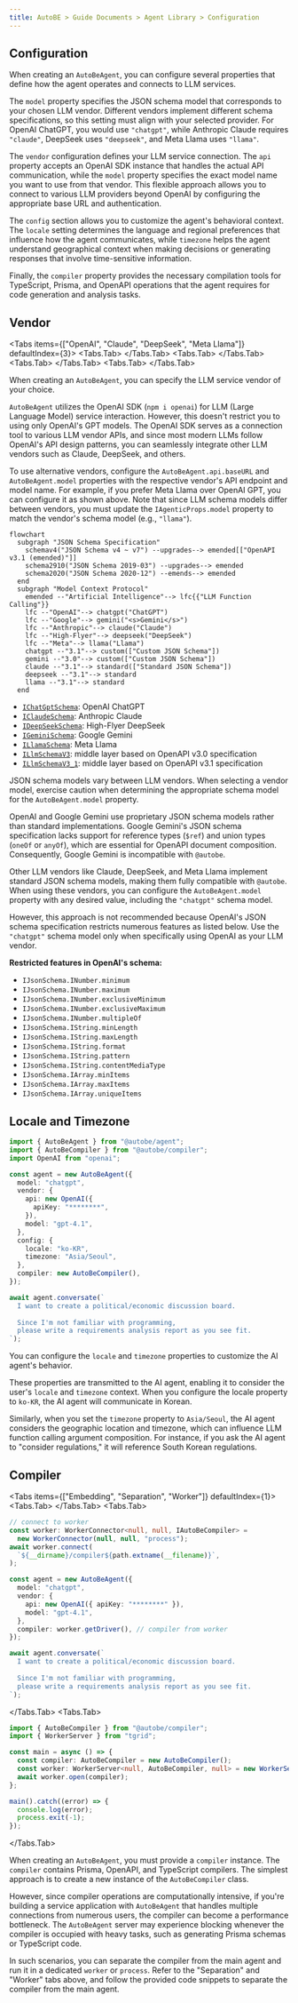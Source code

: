 ```yaml
---
title: AutoBE > Guide Documents > Agent Library > Configuration
---
```



## Configuration
<AutoBeAgentConfigSnippet />

When creating an `AutoBeAgent`, you can configure several properties that define how the agent operates and connects to LLM services.

The `model` property specifies the JSON schema model that corresponds to your chosen LLM vendor. Different vendors implement different schema specifications, so this setting must align with your selected provider. For OpenAI ChatGPT, you would use `"chatgpt"`, while Anthropic Claude requires `"claude"`, DeepSeek uses `"deepseek"`, and Meta Llama uses `"llama"`.

The `vendor` configuration defines your LLM service connection. The `api` property accepts an OpenAI SDK instance that handles the actual API communication, while the `model` property specifies the exact model name you want to use from that vendor. This flexible approach allows you to connect to various LLM providers beyond OpenAI by configuring the appropriate base URL and authentication.

The `config` section allows you to customize the agent's behavioral context. The `locale` setting determines the language and regional preferences that influence how the agent communicates, while `timezone` helps the agent understand geographical context when making decisions or generating responses that involve time-sensitive information.

Finally, the `compiler` property provides the necessary compilation tools for TypeScript, Prisma, and OpenAPI operations that the agent requires for code generation and analysis tasks.

## Vendor
<Tabs 
  items={["OpenAI", "Claude", "DeepSeek", "Meta Llama"]}
  defaultIndex={3}>
  <Tabs.Tab>
    <AutoBeAgentSnippet />
  </Tabs.Tab>
  <Tabs.Tab>
    <AutoBeAgentVendorSnippet 
      title="Claude" 
      schema="claude" 
      vendor="anthropic/claude-3.5-sonnet" />
  </Tabs.Tab>
  <Tabs.Tab>
    <AutoBeAgentVendorSnippet 
      title="DeepSeek" 
      schema="deepseek" 
      vendor="deepseek/deepseek-chat-v3" />
  </Tabs.Tab>
  <Tabs.Tab>
    <AutoBeAgentVendorSnippet 
      title="Meta Llama" 
      schema="llama" 
      vendor="meta-llama/llama3.3-70b" />
  </Tabs.Tab>
</Tabs>

When creating an `AutoBeAgent`, you can specify the LLM service vendor of your choice.

`AutoBeAgent` utilizes the OpenAI SDK (`npm i openai`) for LLM (Large Language Model) service interaction. However, this doesn't restrict you to using only OpenAI's GPT models. The OpenAI SDK serves as a connection tool to various LLM vendor APIs, and since most modern LLMs follow OpenAI's API design patterns, you can seamlessly integrate other LLM vendors such as Claude, DeepSeek, and others.

To use alternative vendors, configure the `AutoBeAgent.api.baseURL` and `AutoBeAgent.model` properties with the respective vendor's API endpoint and model name. For example, if you prefer Meta Llama over OpenAI GPT, you can configure it as shown above. Note that since LLM schema models differ between vendors, you must update the `IAgenticProps.model` property to match the vendor's schema model (e.g., `"llama"`).

```mermaid
flowchart
  subgraph "JSON Schema Specification"
    schemav4("JSON Schema v4 ~ v7") --upgrades--> emended[["OpenAPI v3.1 (emended)"]]
    schema2910("JSON Schema 2019-03") --upgrades--> emended
    schema2020("JSON Schema 2020-12") --emends--> emended
  end
  subgraph "Model Context Protocol"
    emended --"Artificial Intelligence"--> lfc{{"LLM Function Calling"}}
    lfc --"OpenAI"--> chatgpt("ChatGPT")
    lfc --"Google"--> gemini("<s>Gemini</s>")
    lfc --"Anthropic"--> claude("Claude")
    lfc --"High-Flyer"--> deepseek("DeepSeek")
    lfc --"Meta"--> llama("Llama")
    chatgpt --"3.1"--> custom(["Custom JSON Schema"])
    gemini --"3.0"--> custom(["Custom JSON Schema"])
    claude --"3.1"--> standard(["Standard JSON Schema"])
    deepseek --"3.1"--> standard
    llama --"3.1"--> standard
  end
```

- [`IChatGptSchema`](https://samchon.github.io/openapi/api/types/IChatGptSchema-1.html): OpenAI ChatGPT
- [`IClaudeSchema`](https://samchon.github.io/openapi/api/types/IClaudeSchema-1.html): Anthropic Claude
- [`IDeepSeekSchema`](https://samchon.github.io/openapi/api/types/IDeepSeekSchema-1.html): High-Flyer DeepSeek
- [`IGeminiSchema`](https://samchon.github.io/openapi/api/types/IGeminiSchema-1.html): Google Gemini
- [`ILlamaSchema`](https://samchon.github.io/openapi/api/types/ILlamaSchema-1.html): Meta Llama
- [`ILlmSchemaV3`](https://samchon.github.io/openapi/api/types/ILlmSchemaV3-1.html): middle layer based on OpenAPI v3.0 specification
- [`ILlmSchemaV3_1`](https://samchon.github.io/openapi/api/types/ILlmSchemaV3_1-1.html): middle layer based on OpenAPI v3.1 specification

JSON schema models vary between LLM vendors. When selecting a vendor model, exercise caution when determining the appropriate schema model for the `AutoBeAgent.model` property.

OpenAI and Google Gemini use proprietary JSON schema models rather than standard implementations. Google Gemini's JSON schema specification lacks support for reference types (`$ref`) and union types (`oneOf` or `anyOf`), which are essential for OpenAPI document composition. Consequently, Google Gemini is incompatible with `@autobe`.

Other LLM vendors like Claude, DeepSeek, and Meta Llama implement standard JSON schema models, making them fully compatible with `@autobe`. When using these vendors, you can configure the `AutoBeAgent.model` property with any desired value, including the `"chatgpt"` schema model.

However, this approach is not recommended because OpenAI's JSON schema specification restricts numerous features as listed below. Use the `"chatgpt"` schema model only when specifically using OpenAI as your LLM vendor.

**Restricted features in OpenAI's schema:**
- `IJsonSchema.INumber.minimum`
- `IJsonSchema.INumber.maximum`
- `IJsonSchema.INumber.exclusiveMinimum`
- `IJsonSchema.INumber.exclusiveMaximum`
- `IJsonSchema.INumber.multipleOf`
- `IJsonSchema.IString.minLength`
- `IJsonSchema.IString.maxLength`
- `IJsonSchema.IString.format`
- `IJsonSchema.IString.pattern`
- `IJsonSchema.IString.contentMediaType`
- `IJsonSchema.IArray.minItems`
- `IJsonSchema.IArray.maxItems`
- `IJsonSchema.IArray.uniqueItems`

## Locale and Timezone
```typescript filename="src/main.korea.ts" showLineNumbers {13-16}
import { AutoBeAgent } from "@autobe/agent";
import { AutoBeCompiler } from "@autobe/compiler";
import OpenAI from "openai";

const agent = new AutoBeAgent({
  model: "chatgpt",
  vendor: {
    api: new OpenAI({
      apiKey: "********",
    }),
    model: "gpt-4.1",
  },
  config: {
    locale: "ko-KR",
    timezone: "Asia/Seoul",
  },
  compiler: new AutoBeCompiler(),
});

await agent.conversate(`
  I want to create a political/economic discussion board.
  
  Since I'm not familiar with programming, 
  please write a requirements analysis report as you see fit.
`);
```

You can configure the `locale` and `timezone` properties to customize the AI agent's behavior.

These properties are transmitted to the AI agent, enabling it to consider the user's `locale` and `timezone` context. When you configure the locale property to `ko-KR`, the AI agent will communicate in Korean.

Similarly, when you set the `timezone` property to `Asia/Seoul`, the AI agent considers the geographic location and timezone, which can influence LLM function calling argument composition. For instance, if you ask the AI agent to "consider regulations," it will reference South Korean regulations.

## Compiler
<Tabs 
  items={["Embedding", "Separation", "Worker"]}
  defaultIndex={1}>
  <Tabs.Tab>
    <AutoBeAgentSnippet />
  </Tabs.Tab>
  <Tabs.Tab>
```typescript filename="src/main.worker.ts" showLineNumbers
// connect to worker
const worker: WorkerConnector<null, null, IAutoBeCompiler> =
  new WorkerConnector(null, null, "process");
await worker.connect(
  `${__dirname}/compiler${path.extname(__filename)}`,
);

const agent = new AutoBeAgent({
  model: "chatgpt",
  vendor: {
    api: new OpenAI({ apiKey: "********" }),
    model: "gpt-4.1",
  },
  compiler: worker.getDriver(), // compiler from worker
});

await agent.conversate(`
  I want to create a political/economic discussion board.
  
  Since I'm not familiar with programming, 
  please write a requirements analysis report as you see fit.
`);
```
  </Tabs.Tab>
  <Tabs.Tab>
```typescript filename="src/compiler.ts" showLineNumbers
import { AutoBeCompiler } from "@autobe/compiler";
import { WorkerServer } from "tgrid";

const main = async () => {
  const compiler: AutoBeCompiler = new AutoBeCompiler();
  const worker: WorkerServer<null, AutoBeCompiler, null> = new WorkerServer();
  await worker.open(compiler);
};

main().catch((error) => {
  console.log(error);
  process.exit(-1);
});
```
  </Tabs.Tab>
</Tabs>

When creating an `AutoBeAgent`, you must provide a `compiler` instance. The `compiler` contains Prisma, OpenAPI, and TypeScript compilers. The simplest approach is to create a new instance of the `AutoBeCompiler` class.

However, since compiler operations are computationally intensive, if you're building a service application with `AutoBeAgent` that handles multiple connections from numerous users, the compiler can become a performance bottleneck. The `AutoBeAgent` server may experience blocking whenever the compiler is occupied with heavy tasks, such as generating Prisma schemas or TypeScript code.

In such scenarios, you can separate the compiler from the main agent and run it in a dedicated `worker` or `process`. Refer to the "Separation" and "Worker" tabs above, and follow the provided code snippets to separate the compiler from the main agent.